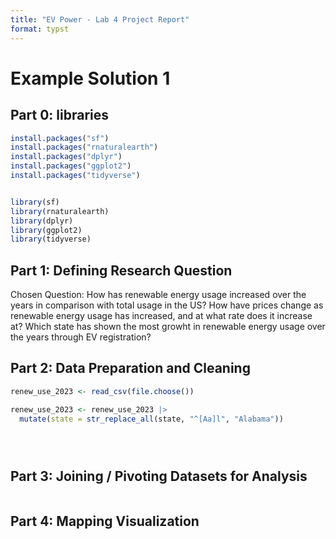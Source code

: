 ```yaml
---
title: "EV Power - Lab 4 Project Report"
format: typst
---
```


# Example Solution 1

## **Part 0: libraries**

```r

install.packages("sf")
install.packages("rnaturalearth")
install.packages("dplyr")
install.packages("ggplot2")
install.packages("tidyverse")


library(sf)
library(rnaturalearth)
library(dplyr)
library(ggplot2)
library(tidyverse)
```

## **Part 1:** **Defining Research Question**

Chosen Question: How has renewable energy usage increased over the years in comparison with total usage in the US? How have prices change as renewable energy usage has increased, and at what rate does it increase at? Which state has shown the most growht in renewable energy usage over the years through EV registration?

## **Part 2: Data Preparation and Cleaning**

```r

renew_use_2023 <- read_csv(file.choose())

renew_use_2023 <- renew_use_2023 |>
  mutate(state = str_replace_all(state, "^[Aa]l", "Alabama"))





```

## **Part 3: Joining / Pivoting Datasets for Analysis**

```r

```

## **Part 4: Mapping Visualization**

```r

```